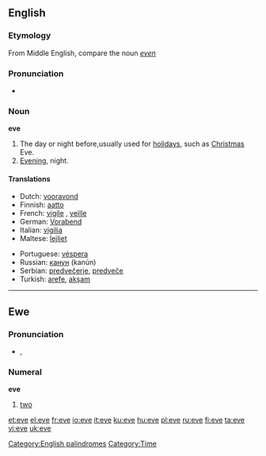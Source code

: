 {{also|Eve}}
==English==

===Etymology===
From Middle English, compare the noun ''[[even]]''

===Pronunciation===
* {{audio|en-us-eve.ogg|Audio (US)}}
*: {{rhymes|iːv}}

===Noun===
'''eve'''

# The day or night before,usually used for [[holiday]]s, such as [[Christmas]] Eve.
# [[Evening]], night.

====Translations====

{{trans-top|day or night before}}
* Dutch: [[vooravond]]
* Finnish: [[aatto]]
* French: [[vigile]] {{f}}, [[veille]] {{f}}
* German: [[Vorabend]] {{m}}
* Italian: [[vigilia]] {{f}}
* Maltese: [[lejliet]]
{{trans-mid}}
* Portuguese: [[véspera]] {{f}}
* Russian: [[канун]] {{m}} (kanún)
* Serbian: [[predvečerje]], [[predveče]]
* Turkish: [[arefe]], [[akşam]]
{{trans-bottom}}

[[Category:English palindromes]]
[[Category:Time]]

----

==Ewe==

===Pronunciation===
* {{IPA|/ˈeve/|lang=ee}}, {{SAMPA|/"EvE/}}

===Numeral===
'''eve'''

# {{cardinal|lang=ee}} [[two]]

[[et:eve]]
[[el:eve]]
[[fr:eve]]
[[io:eve]]
[[it:eve]]
[[ku:eve]]
[[hu:eve]]
[[pl:eve]]
[[ru:eve]]
[[fi:eve]]
[[ta:eve]]
[[vi:eve]]
[[uk:eve]]